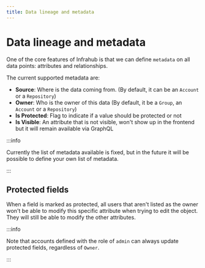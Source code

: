 ```yaml
---
title: Data lineage and metadata
---
```


# Data lineage and metadata

One of the core features of Infrahub is that we can define `metadata` on all data points: attributes and relationships.

The current supported metadata are:

- **Source**: Where is the data coming from. (By default, it can be an `Account` or a `Repository`)
- **Owner**: Who is the owner of this data (By default, it be a `Group`, an `Account` or a `Repository`)
- **Is Protected**: Flag to indicate if a value should be protected or not
- **Is Visible**: An attribute that is not visible, won't show up in the frontend but it will remain available via GraphQL

:::info

Currently the list of metadata available is fixed, but in the future it will be possible to define your own list of metadata.

:::

## Protected fields

When a field is marked as protected, all users that aren't listed as the owner won't be able to modify this specific attribute when trying to edit the object. They will still be able to modify the other attributes.

:::info

Note that accounts defined with the role of `admin` can always update protected fields, regardless of `Owner`.

:::
